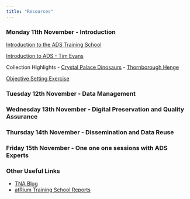 ```yaml
---
title: "Resources"
---
```


### Monday 11th November - Introduction

[Introduction to the ADS Training School](/resources/TNA_Intro%20to%20ADS%20Training%20School)

[Introduction to ADS - Tim Evans](/resources/TNA_Evans_Intro_2024)

Collection Highlights
- [Crystal Palace Dinosaurs](/resources/ADS%20Crystal%20Palace%20Dinosaurs) 
- [Thornborough Henge](/resources/Thornborough%20Henge)

[Objective Setting Exercise](/resources/TNA_Objective%20Setting%20Activity)

### Tuesday 12th November - Data Management

### Wednesday 13th November - Digital Preservation and Quality Assurance

### Thursday 14th November - Dissemination and Data Reuse

### Friday 15th November - One one one sessions with ADS Experts

### Other Useful Links

-   [TNA Blog](https://atrium-research.eu/blog/)
-   [atRium Training School Reports](https://petrpajdla.github.io/atRium/report.html)
